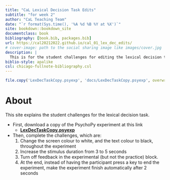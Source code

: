 ```yaml
--- 
title: "CaL Lexical Decision Task Edits"
subtitle: "for week 2"
author: "CaL Teaching Team"
date: "`r format(Sys.time(), '%A %d %B %Y at %X')`"
site: bookdown::bookdown_site
documentclass: book
bibliography: [book.bib, packages.bib]
url: https://cal20212022.github.io/cal_01_lex_dec_edits/
# cover-image: path to the social sharing image like images/cover.jpg
description: |
  This is for the student challenges for editing the lexical decision task experiment.
biblio-style: apalike
csl: chicago-fullnote-bibliography.csl
---
```


```r
file.copy('LexDecTaskCopy.psyexp', 'docs/LexDecTaskCopy.psyexp', overwrite = TRUE)
```


# About

This site explains the student challenges for the lexical decision task.

* First, download a copy of the PsychoPy experiment at this link
  * [**LexDecTaskCopy.psyexp**](./LexDecTaskCopy.psyexp)

* Then, complete the challenges, which are:
  1. Change the screen colour to white, and the text colour to black, throughout the experiment
  2. Increase the stimulus duration from 3 to 5 seconds
  3. Turn off feedback in the experimental (but not the practice) block.
  4. At the end, instead of having the participant press a key to end the experiment, make the experiment finish automatically after 2 seconds